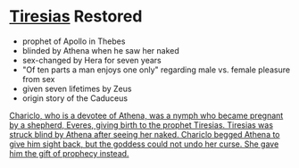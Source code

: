# [Tiresias](https://en.wikipedia.org/wiki/Tiresias) Restored

- prophet of Apollo in Thebes
- blinded by Athena when he saw her naked
- sex-changed by Hera for seven years
- "Of ten parts a man enjoys one only" regarding male vs. female pleasure from sex
- given seven lifetimes by Zeus
- origin story of the Caduceus

[Chariclo, who is a devotee of Athena, was a nymph who became pregnant by a shepherd, Everes, giving birth to the prophet Tiresias. Tiresias was struck blind by Athena after seeing her naked. Chariclo begged Athena to give him sight back, but the goddess could not undo her curse. She gave him the gift of prophecy instead.](https://en.wikipedia.org/wiki/Chariclo)